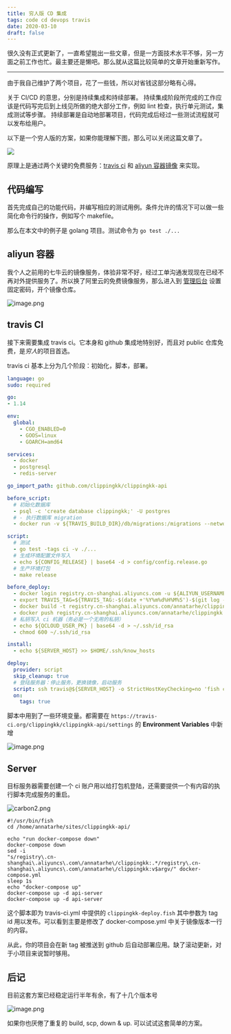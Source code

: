 ```yaml
---
title: 穷人版 CD 集成
tags: code cd devops travis
date: 2020-03-10
draft: false
---
```


很久没有正式更新了，一直希望能出一些文章，但是一方面技术水平不够，另一方面之前工作也忙。最主要还是懒吧。那么就从这篇比较简单的文章开始重新写作。

------------------------

由于我自己维护了两个项目，花了一些钱，所以对省钱这部分略有心得。

关于 CI/CD 的意思，分别是持续集成和持续部署。
持续集成阶段所完成的工作应该是代码写完后到上线见所做的绝大部分工作，例如 lint 检查，执行单元测试，集成测试等步骤。
持续部署是自动地部署项目，代码完成后经过一些测试流程就可以发布给用户。

以下是一个穷人版的方案，如果你能理解下图，那么可以关闭这篇文章了。

[![](https://mermaid.ink/img/eyJjb2RlIjoic2VxdWVuY2VEaWFncmFtXG4gIGdpdGh1YiAtPj4gdHJhdmlzOiBwdXNoIGV2ZW50XG4gIHRyYXZpcyAtPj4gc2VydmVyOiBjYWxsIGRlcGxveVxuICBub3RlIG92ZXIgdHJhdmlzOiB0ZXN0LCBidWlsZCwgcHVzaFxuICBzZXJ2ZXIgLT4-IHNlcnZlcjogcmVzdGFydCIsIm1lcm1haWQiOnsidGhlbWUiOiJkZWZhdWx0In0sInVwZGF0ZUVkaXRvciI6ZmFsc2V9)](https://mermaid-js.github.io/mermaid-live-editor/#/edit/eyJjb2RlIjoic2VxdWVuY2VEaWFncmFtXG4gIGdpdGh1YiAtPj4gdHJhdmlzOiBwdXNoIGV2ZW50XG4gIHRyYXZpcyAtPj4gc2VydmVyOiBjYWxsIGRlcGxveVxuICBub3RlIG92ZXIgdHJhdmlzOiB0ZXN0LCBidWlsZCwgcHVzaFxuICBzZXJ2ZXIgLT4-IHNlcnZlcjogcmVzdGFydCIsIm1lcm1haWQiOnsidGhlbWUiOiJkZWZhdWx0In0sInVwZGF0ZUVkaXRvciI6ZmFsc2V9)

原理上是通过两个关键的免费服务：[travis ci](http://travis-ci.org) 和 [aliyun 容器镜像](https://www.aliyun.com/product/acr) 来实现。

## 代码编写

首先完成自己的功能代码，并编写相应的测试用例。条件允许的情况下可以做一些简化命令行的操作，例如写个 makefile。

那么在本文中的例子是 golang 项目。测试命令为 `go test ./...`

## aliyun 容器

我个人之前用的七牛云的镜像服务，体验非常不好，经过工单沟通发现现在已经不再对外提供服务了。所以换了阿里云的免费镜像服务，那么进入到 [管理后台](https://cr.console.aliyun.com/cn-hangzhou/instances/credentials) 设置固定密码，开个镜像仓库。

![image.png](https://i.loli.net/2020/03/10/4Hd5tGoKhNWblaF.png)

## travis CI

接下来需要集成 travis ci。它本身和 github 集成地特别好，而且对 public 仓库免费，是*穷人*的项目首选。

travis ci 基本上分为几个阶段：初始化，脚本，部署。

```yml
language: go
sudo: required

go:
- 1.14

env:
  global:
    - CGO_ENABLED=0
    - GOOS=linux
    - GOARCH=amd64

services:
  - docker
  - postgresql
  - redis-server

go_import_path: github.com/clippingkk/clippingkk-api

before_script:
  # 初始化数据库
  - psql -c 'create database clippingkk;' -U postgres
  # - 执行数据库 migration
  - docker run -v ${TRAVIS_BUILD_DIR}/db/migrations:/migrations --network host migrate/migrate -path=/migrations/ -database postgres://postgres:@localhost:5432/clippingkk up

script:
  # 测试
  - go test -tags ci -v ./...
  # 生成环境配置文件写入
  - echo ${CONFIG_RELEASE} | base64 -d > config/config.release.go
  # 生产环境打包
  - make release

before_deploy:
  - docker login registry.cn-shanghai.aliyuncs.com -u ${ALIYUN_USERNAME} -p ${ALIYUN_PWD}
  - export TRAVIS_TAG=${TRAVIS_TAG:-$(date +'%Y%m%d%H%M%S')-$(git log --format=%h -1)}
  - docker build -t registry.cn-shanghai.aliyuncs.com/annatarhe/clippingkk:v${TRAVIS_TAG} .
  - docker push registry.cn-shanghai.aliyuncs.com/annatarhe/clippingkk:v${TRAVIS_TAG}
  # 私钥写入 ci 机器（务必是一个无用的私钥）
  - echo ${QCLOUD_USER_PK} | base64 -d > ~/.ssh/id_rsa
  - chmod 600 ~/.ssh/id_rsa

install:
  - echo ${SERVER_HOST} >> $HOME/.ssh/know_hosts

deploy:
  provider: script
  skip_cleanup: true
  # 登陆服务器：停止服务，更换镜像，启动服务
  script: ssh travis@${SERVER_HOST} -o StrictHostKeyChecking=no 'fish clippingkk-deploy.fish ${TRAVIS_TAG}'
  on:
    tags: true
```

脚本中用到了一些环境变量。都需要在 `https://travis-ci.org/clippingkk/clippingkk-api/settings` 的 **Environment Variables** 中新增

![image.png](https://i.loli.net/2020/03/10/tGc5eoIElX6Pbs9.png)

## Server

目标服务器需要创建一个 ci 账户用以给打包机登陆，还需要提供一个有内容的执行脚本完成服务的重启。

![carbon2.png](https://i.loli.net/2020/03/10/8BjZt6lTL1UaeyX.png)

```fish
#!/usr/bin/fish
cd /home/annatarhe/sites/clippingkk-api/

echo "run docker-compose down"
docker-compose down
sed -i 
"s/registry\.cn-shanghai\.aliyuncs\.com\/annatarhe\/clippingkk:.*/registry\.cn-shanghai\.aliyuncs\.com\/annatarhe\/clippingkk:v$argv/" docker-compose.yml
sleep 1s
echo "docker-compose up"
docker-compose up -d api-server
docker-compose up -d api-server
```

这个脚本即为 travis-ci.yml 中提供的 `clippingkk-deploy.fish` 其中参数为 tag id 用以发布。可以看到主要是修改了 docker-compose.yml 中关于镜像版本一行的内容。

从此，你的项目会在新 tag 被推送到 github 后自动部署应用。缺了滚动更新，对于小项目来说暂时够用。

## 后记

目前这套方案已经稳定运行半年有余，有了十几个版本号

![image.png](https://i.loli.net/2020/03/10/tHGVTMKv5wPLiId.png)

如果你也厌倦了重复的 build, scp, down & up. 可以试试这套简单的方案。
